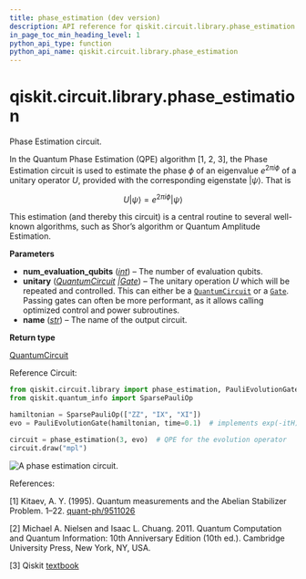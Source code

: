 ```yaml
---
title: phase_estimation (dev version)
description: API reference for qiskit.circuit.library.phase_estimation in the dev version of qiskit
in_page_toc_min_heading_level: 1
python_api_type: function
python_api_name: qiskit.circuit.library.phase_estimation
---
```


<span id="qiskit-circuit-library-phase-estimation" />

# qiskit.circuit.library.phase\_estimation

<Function id="qiskit.circuit.library.phase_estimation" isDedicatedPage={true} github="https://github.com/Qiskit/qiskit/tree/stable/2.2/qiskit/circuit/library/phase_estimation.py#L109-L180" signature="qiskit.circuit.library.phase_estimation(num_evaluation_qubits, unitary, name='QPE')">
  Phase Estimation circuit.

  In the Quantum Phase Estimation (QPE) algorithm \[1, 2, 3], the Phase Estimation circuit is used to estimate the phase $\phi$ of an eigenvalue $e^{2\pi i\phi}$ of a unitary operator $U$, provided with the corresponding eigenstate $|\psi\rangle$. That is

$$
U|\psi\rangle = e^{2\pi i\phi} |\psi\rangle
$$

  This estimation (and thereby this circuit) is a central routine to several well-known algorithms, such as Shor’s algorithm or Quantum Amplitude Estimation.

  **Parameters**

  *   **num\_evaluation\_qubits** ([*int*](https://docs.python.org/3/library/functions.html#int "(in Python v3.13)")) – The number of evaluation qubits.
  *   **unitary** ([*QuantumCircuit*](qiskit.circuit.QuantumCircuit "qiskit.circuit.QuantumCircuit")  *|*[*Gate*](qiskit.circuit.Gate "qiskit.circuit.Gate")) – The unitary operation $U$ which will be repeated and controlled. This can either be a [`QuantumCircuit`](qiskit.circuit.QuantumCircuit "qiskit.circuit.QuantumCircuit") or a [`Gate`](qiskit.circuit.Gate "qiskit.circuit.Gate"). Passing gates can often be more performant, as it allows calling optimized control and power subroutines.
  *   **name** ([*str*](https://docs.python.org/3/library/stdtypes.html#str "(in Python v3.13)")) – The name of the output circuit.

  **Return type**

  [QuantumCircuit](qiskit.circuit.QuantumCircuit "qiskit.circuit.QuantumCircuit")

  Reference Circuit:

  ```python
  from qiskit.circuit.library import phase_estimation, PauliEvolutionGate
  from qiskit.quantum_info import SparsePauliOp

  hamiltonian = SparsePauliOp(["ZZ", "IX", "XI"])
  evo = PauliEvolutionGate(hamiltonian, time=0.1)  # implements exp(-itH)

  circuit = phase_estimation(3, evo)  # QPE for the evolution operator
  circuit.draw("mpl")
  ```

  ![A phase estimation circuit.](/docs/images/api/qiskit/dev/qiskit-circuit-library-phase_estimation-1.avif)

  References:

  \[1] Kitaev, A. Y. (1995). Quantum measurements and the Abelian Stabilizer Problem. 1–22. [quant-ph/9511026](http://arxiv.org/abs/quant-ph/9511026)

  \[2] Michael A. Nielsen and Isaac L. Chuang. 2011. Quantum Computation and Quantum Information: 10th Anniversary Edition (10th ed.). Cambridge University Press, New York, NY, USA.

  \[3] Qiskit [textbook](https://github.com/Qiskit/textbook/blob/main/notebooks/ch-algorithms/quantum-phase-estimation.ipynb)
</Function>

